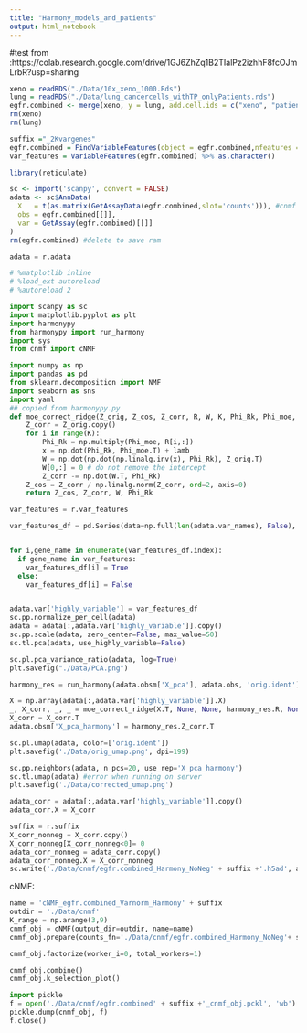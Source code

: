 ```yaml
---
title: "Harmony_models_and_patients"
output: html_notebook
---
```

#test
from :https://colab.research.google.com/drive/1GJ6ZhZq1B2TIalPz2izhhF8fcOJmLrbR?usp=sharing
```r
xeno = readRDS("./Data/10x_xeno_1000.Rds")
lung = readRDS("./Data/lung_cancercells_withTP_onlyPatients.rds")
egfr.combined <- merge(xeno, y = lung, add.cell.ids = c("xeno", "patients"), project = "EGFR")
rm(xeno)
rm(lung)
```



```r
suffix ="_2Kvargenes"
egfr.combined = FindVariableFeatures(object = egfr.combined,nfeatures = 2000)
var_features = VariableFeatures(egfr.combined) %>% as.character()
```



```r
library(reticulate)

sc <- import('scanpy', convert = FALSE)
adata <- sc$AnnData(
  X   = t(as.matrix(GetAssayData(egfr.combined,slot='counts'))), #cnmf expect 10x counts
  obs = egfr.combined[[]],
  var = GetAssay(egfr.combined)[[]]
)
rm(egfr.combined) #delete to save ram
```

```python
adata = r.adata
```


```python
# %matplotlib inline
# %load_ext autoreload
# %autoreload 2

import scanpy as sc
import matplotlib.pyplot as plt
import harmonypy
from harmonypy import run_harmony
import sys
from cnmf import cNMF

import numpy as np
import pandas as pd
from sklearn.decomposition import NMF
import seaborn as sns
import yaml
## copied from harmonypy.py
def moe_correct_ridge(Z_orig, Z_cos, Z_corr, R, W, K, Phi_Rk, Phi_moe, lamb):
    Z_corr = Z_orig.copy()
    for i in range(K):
        Phi_Rk = np.multiply(Phi_moe, R[i,:])
        x = np.dot(Phi_Rk, Phi_moe.T) + lamb
        W = np.dot(np.dot(np.linalg.inv(x), Phi_Rk), Z_orig.T)
        W[0,:] = 0 # do not remove the intercept
        Z_corr -= np.dot(W.T, Phi_Rk)
    Z_cos = Z_corr / np.linalg.norm(Z_corr, ord=2, axis=0)
    return Z_cos, Z_corr, W, Phi_Rk

```

```python
var_features = r.var_features

var_features_df = pd.Series(data=np.full(len(adata.var_names), False), index = adata.var_names)


for i,gene_name in enumerate(var_features_df.index):
  if gene_name in var_features:
    var_features_df[i] = True
  else:
    var_features_df[i] = False


adata.var['highly_variable'] = var_features_df
sc.pp.normalize_per_cell(adata)
adata = adata[:,adata.var['highly_variable']].copy()
sc.pp.scale(adata, zero_center=False, max_value=50)
sc.tl.pca(adata, use_highly_variable=False)
```

```python
sc.pl.pca_variance_ratio(adata, log=True)
plt.savefig("./Data/PCA.png")
```

```python
harmony_res = run_harmony(adata.obsm['X_pca'], adata.obs, 'orig.ident')
```

```python
X = np.array(adata[:,adata.var['highly_variable']].X)
_, X_corr, _, _ = moe_correct_ridge(X.T, None, None, harmony_res.R, None, harmony_res.K, None, harmony_res.Phi_moe, harmony_res.lamb)
X_corr = X_corr.T
adata.obsm['X_pca_harmony'] = harmony_res.Z_corr.T
```

```python
sc.pl.umap(adata, color=['orig.ident'])
plt.savefig('./Data/orig_umap.png', dpi=199)
```

```python
sc.pp.neighbors(adata, n_pcs=20, use_rep='X_pca_harmony')
sc.tl.umap(adata) #error when running on server
plt.savefig('./Data/corrected_umap.png')

```


```python
adata_corr = adata[:,adata.var['highly_variable']].copy()
adata_corr.X = X_corr
```

```python
suffix = r.suffix
X_corr_nonneg = X_corr.copy()
X_corr_nonneg[X_corr_nonneg<0]= 0
adata_corr_nonneg = adata_corr.copy()
adata_corr_nonneg.X = X_corr_nonneg
sc.write('./Data/cnmf/egfr.combined_Harmony_NoNeg' + suffix +'.h5ad', adata_corr_nonneg)
```

cNMF:

```python
name = 'cNMF_egfr.combined_Varnorm_Harmony' + suffix
outdir = './Data/cnmf'
K_range = np.arange(3,9)
cnmf_obj = cNMF(output_dir=outdir, name=name)
cnmf_obj.prepare(counts_fn='./Data/cnmf/egfr.combined_Harmony_NoNeg'+ suffix +'.h5ad', components=K_range, n_iter=10, seed=14, densify=True)
```

```python
cnmf_obj.factorize(worker_i=0, total_workers=1)
```

```python
cnmf_obj.combine()
cnmf_obj.k_selection_plot()
```


```python
import pickle
f = open('./Data/cnmf/egfr.combined' + suffix +'_cnmf_obj.pckl', 'wb')
pickle.dump(cnmf_obj, f)
f.close()
```